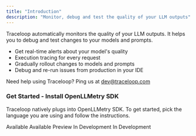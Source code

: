 ```yaml
---
title: "Introduction"
description: "Monitor, debug and test the quality of your LLM outputs"
---
```


Traceloop automatically monitors the quality of your LLM outputs. It helps you to debug and test changes to your models and prompts.

- Get real-time alerts about your model's quality
- Execution tracing for every request
- Gradually rollout changes to models and prompts
- Debug and re-run issues from production in your IDE

Need help using Traceloop? Ping us at dev@traceloop.com

### Get Started - Install OpenLLMetry SDK

Traceloop natively plugs into OpenLLMetry SDK. To get started, pick the language you are using and follow the instructions.

<CardGroup cols={3}>
  <Card title="Python" icon="python" href="/openllmetry/getting-started-python">
    Available
  </Card>
  <Card
    title="Javascript / Typescript"
    icon="node"
    href="/openllmetry/getting-started-ts"
  >
    Available
  </Card>
  <Card title="Ruby" icon="gem" href="/openllmetry/getting-started-ruby">
    Preview
  </Card>
  <Card title="Go" icon="golang">
    In Development
  </Card>
  <Card title="Java" icon="java">
    In Development
  </Card>
</CardGroup>
